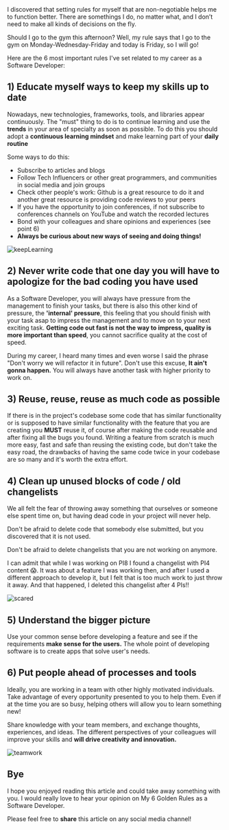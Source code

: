 
<div className={styles["Welcome"]}>
I discovered that setting rules for myself that are non-negotiable helps me to function better. There are somethings I do, no matter what, and I don’t need to make all kinds of decisions on the fly.

Should I go to the gym this afternoon? Well, my rule says that I go to the gym on Monday-Wednesday-Friday and today is Friday, so I will go!

Here are the 6 most important rules I've set related to my career as a Software Developer:


## 1) Educate myself ways to keep my skills up to date

Nowadays, new technologies, frameworks, tools, and libraries appear continuously. The "must" thing to do is to continue learning and use the **trends** in your area of specialty as soon as possible.
To do this you should adopt a **continuous learning mindset** and make learning part of your **daily routine**

Some ways to do this:
- Subscribe to articles and blogs
- Follow Tech Influencers or other great programmers, and communities in social media and join groups
- Check other people's work: Github is a great resource to do it and another great resource is providing code reviews to your peers
- If you have the opportunity to join conferences, if not subscribe to conferences channels on YouTube and watch the recorded lectures
- Bond with your colleagues and share opinions and experiences (see point 6)
- **Always be curious about new ways of seeing and doing things!**


<div>
  <img src={keepLearning} className={styles["scared"]} alt="keepLearning" />
</div>


## 2) **Never** write code that one day you will have to apologize for the bad coding you have used

As a Software Developer, you will always have pressure from the management to finish your tasks, but there is also this other kind of pressure, the **'internal' pressure**, this feeling that you should finish with your task asap to impress the management and to move on to your next exciting task.
**Getting code out fast is not the way to impress, quality is more important than speed**, you cannot sacrifice quality at the cost of speed.

During my career, I heard many times and even worse I said the phrase "Don't worry we will refactor it in future".  Don't use this excuse, **It ain't gonna happen.** You will always have another task with higher priority to work on.

## 3) **Reuse, reuse, reuse** as much code as possible

If there is in the project's codebase some code that has similar functionality or is supposed to have similar functionality with the feature that you are creating you **MUST** reuse it, of course after making the code reusable and after fixing all the bugs you found.
Writing a feature from scratch is much more easy, fast and safe than reusing the existing code, but don't take the easy road, the drawbacks of having the same code twice in your codebase are so many and it's worth the extra effort.

## 4) **Clean up** unused blocks of code / old changelists

We all felt the fear of throwing away something that ourselves or someone else spent time on, but having dead code in your project will never help.

Don't be afraid to delete code that somebody else submitted, but you discovered that it is not used.

Don't be afraid to delete changelists that you are not working on anymore.

I can admit that while I was working on PI8 I found a changelist with PI4 content 😱. It was about a feature I was working then, and after I used a different approach to develop it, but I felt that is too much work to just throw it away. And that happened, I deleted this changelist after 4 PIs!!
<div>
  <img src={scared} className={styles["scared"]} alt="scared" />
</div>


## 5) Understand the **bigger picture**

Use your common sense before developing a feature and see if the requirements **make sense for the users.** The whole point of developing software is to create apps that solve user's needs.


## 6) Put people ahead of processes and tools

Ideally, you are working in a team with other highly motivated individuals. Take advantage of every opportunity presented to you to help them. Even if at the time you are so busy, helping others will allow you to learn something new!

Share knowledge with your team members, and exchange thoughts, experiences, and ideas. The different perspectives of your colleagues will improve your skills and **will drive creativity and innovation.**

<div>
  <img src={teamwork} className={styles["scared"]} alt="teamwork" />
</div>

## Bye

I hope you enjoyed reading this article and could take away something with you. I would really love to hear your opinion on My 6 Golden Rules as a Software Developer.

Please feel free to **share** this article on any social media channel!
</div>
